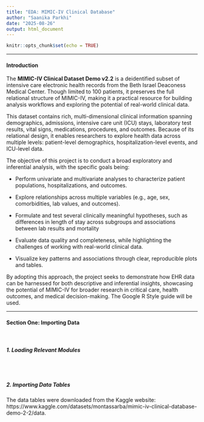 ---
title: "EDA: MIMIC-IV Clinical Database"
author: "Saanika Parkhi"
date: "2025-08-26"
output: html_document
---

```{r setup, include=FALSE}
knitr::opts_chunk$set(echo = TRUE)
```

------------------------------------------------------------------------

#### **Introduction**

The **MIMIC-IV Clinical Dataset Demo v2.2** is a deidentified subset of intensive care electronic health records from the Beth Israel Deaconess Medical Center. Though limited to 100 patients, it preserves the full relational structure of MIMIC-IV, making it a practical resource for building analysis workflows and exploring the potential of real-world clinical data.

This dataset contains rich, multi-dimensional clinical information spanning demographics, admissions, intensive care unit (ICU) stays, laboratory test results, vital signs, medications, procedures, and outcomes. Because of its relational design, it enables researchers to explore health data across multiple levels: patient-level demographics, hospitalization-level events, and ICU-level data.

The objective of this project is to conduct a broad exploratory and inferential analysis, with the specific goals being: 

- Perform univariate and multivariate analyses to characterize patient populations, hospitalizations, and outcomes.

- Explore relationships across multiple variables (e.g., age, sex, comorbidities, lab values, and outcomes).

- Formulate and test several clinically meaningful hypotheses, such as differences in length of stay across subgroups and associations between lab results and mortality

- Evaluate data quality and completeness, while highlighting the challenges of working with real-world clinical data.

- Visualize key patterns and associations through clear, reproducible plots and tables.

By adopting this approach, the project seeks to demonstrate how EHR data can be harnessed for both descriptive and inferential insights, showcasing the potential of MIMIC-IV for broader research in critical care, health outcomes, and medical decision-making. The Google R Style guide will be used. 

------------------------------------------------------------------------

#### **Section One: Importing Data**

<br>

##### **1. Loading Relevant Modules**

```{r modules, message=FALSE, warning=FALSE, results=FALSE}


```

<br>

##### **2. Importing Data Tables**

The data tables were downloaded from the Kaggle website: https://www.kaggle.com/datasets/montassarba/mimic-iv-clinical-database-demo-2-2/data. 


